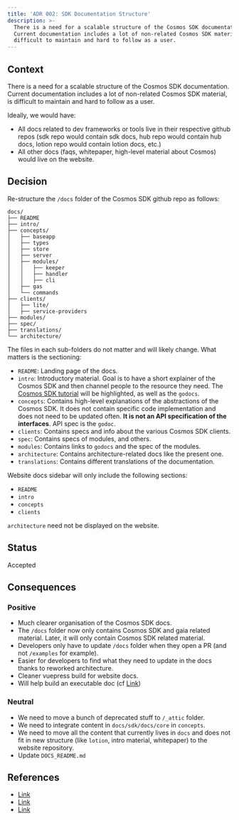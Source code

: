 ```yaml
---
title: 'ADR 002: SDK Documentation Structure'
description: >-
  There is a need for a scalable structure of the Cosmos SDK documentation.
  Current documentation includes a lot of non-related Cosmos SDK material, is
  difficult to maintain and hard to follow as a user.
---
```

## Context

There is a need for a scalable structure of the Cosmos SDK documentation. Current documentation includes a lot of non-related Cosmos SDK material, is difficult to maintain and hard to follow as a user.

Ideally, we would have:

* All docs related to dev frameworks or tools live in their respective github repos (sdk repo would contain sdk docs, hub repo would contain hub docs, lotion repo would contain lotion docs, etc.)
* All other docs (faqs, whitepaper, high-level material about Cosmos) would live on the website.

## Decision

Re-structure the `/docs` folder of the Cosmos SDK github repo as follows:

```text expandable
docs/
├── README
├── intro/
├── concepts/
│   ├── baseapp
│   ├── types
│   ├── store
│   ├── server
│   ├── modules/
│   │   ├── keeper
│   │   ├── handler
│   │   ├── cli
│   ├── gas
│   └── commands
├── clients/
│   ├── lite/
│   ├── service-providers
├── modules/
├── spec/
├── translations/
└── architecture/
```

The files in each sub-folders do not matter and will likely change. What matters is the sectioning:

* `README`: Landing page of the docs.
* `intro`: Introductory material. Goal is to have a short explainer of the Cosmos SDK and then channel people to the resource they need. The [Cosmos SDK tutorial](https://github.com/cosmos/sdk-application-tutorial/) will be highlighted, as well as the `godocs`.
* `concepts`: Contains high-level explanations of the abstractions of the Cosmos SDK. It does not contain specific code implementation and does not need to be updated often. **It is not an API specification of the interfaces**. API spec is the `godoc`.
* `clients`: Contains specs and info about the various Cosmos SDK clients.
* `spec`: Contains specs of modules, and others.
* `modules`: Contains links to `godocs` and the spec of the modules.
* `architecture`: Contains architecture-related docs like the present one.
* `translations`: Contains different translations of the documentation.

Website docs sidebar will only include the following sections:

* `README`
* `intro`
* `concepts`
* `clients`

`architecture` need not be displayed on the website.

## Status

Accepted

## Consequences

### Positive

* Much clearer organisation of the Cosmos SDK docs.
* The `/docs` folder now only contains Cosmos SDK and gaia related material. Later, it will only contain Cosmos SDK related material.
* Developers only have to update `/docs` folder when they open a PR (and not `/examples` for example).
* Easier for developers to find what they need to update in the docs thanks to reworked architecture.
* Cleaner vuepress build for website docs.
* Will help build an executable doc (cf [Link](https://github.com/cosmos/cosmos-sdk/issues/2611))

### Neutral

* We need to move a bunch of deprecated stuff to `/_attic` folder.
* We need to integrate content in `docs/sdk/docs/core` in `concepts`.
* We need to move all the content that currently lives in `docs` and does not fit in new structure (like `lotion`, intro material, whitepaper) to the website repository.
* Update `DOCS_README.md`

## References

* [Link](https://github.com/cosmos/cosmos-sdk/issues/1460)
* [Link](https://github.com/cosmos/cosmos-sdk/pull/2695)
* [Link](https://github.com/cosmos/cosmos-sdk/issues/2611)
